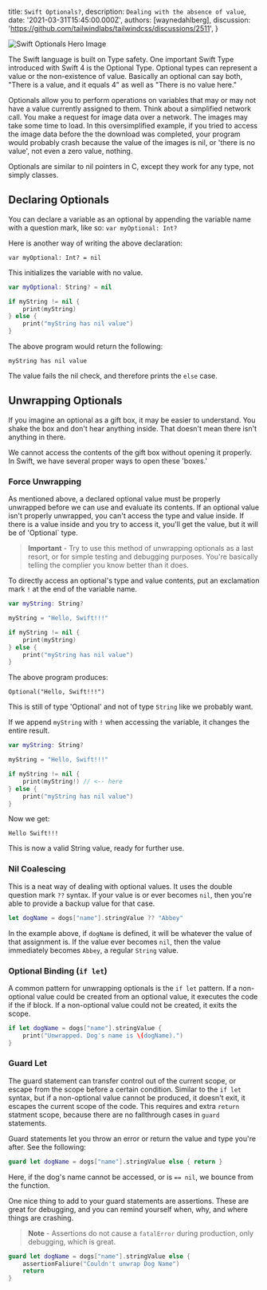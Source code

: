 
  title: `Swift Optionals?`,
  description: `Dealing with the absence of value`,
  date: '2021-03-31T15:45:00.000Z',
  authors: [waynedahlberg],
  discussion: 'https://github.com/tailwindlabs/tailwindcss/discussions/2511',
}

<img src={hero} alt="Swift Optionals Hero Image" />

The Swift language is built on Type safety. One important Swift Type introduced with Swift 4 is the Optional Type. Optional types can represent a value or the non-existence of value. Basically an optional can say both, "There is a value, and it equals 4" as well as "There is no value here."

<!--more-->

Optionals allow you to perform operations on variables that may or may not have a value currently assigned to them. Think about a simplified network call. You make a request for image data over a network. The images may take some time to load. In this oversimplified example, if you tried to access the image data before the the download was completed, your program would probably crash because the value of the images is nil, or 'there is no value', not even a zero value, nothing.

Optionals are similar to nil pointers in C, except they work for any type, not simply classes.

## Declaring Optionals

You can declare a variable as an optional by appending the variable name with a question mark, like so:
`var myOptional: Int?`

Here is another way of writing the above declaration:

`var myOptional: Int? = nil`

This initializes the variable with no value.

```Swift
var myOptional: String? = nil

if myString != nil {
	print(myString)
} else {
	print("myString has nil value")
}
```

The above program would return the following:

`myString has nil value`

The value fails the nil check, and therefore prints the `else` case.

## Unwrapping Optionals

If you imagine an optional as a gift box, it may be easier to understand. You shake the box and don't hear anything inside. That doesn't mean there isn't anything in there.

We cannot access the contents of the gift box without opening it properly. In Swift, we have several proper ways to open these 'boxes.'

### Force Unwrapping

As mentioned above, a declared optional value must be properly unwrapped before we can use and evaluate its contents. If an optional value isn't properly unwrapped, you can't access the type and value inside. If there is a value inside and you try to access it, you'll get the value, but it will be of 'Optional` type.

> **Important** - Try to use this method of unwrapping optionals as a last resort, or for simple testing and debugging purposes. You're basically telling the complier you know better than it does.

To directly access an optional's type and value contents, put an exclamation mark `!` at the end of the variable name.

```Swift
var myString: String?

myString = "Hello, Swift!!!"

if myString != nil {
	print(myString)
} else {
	print("myString has nil value")
}

```

The above program produces:

`Optional("Hello, Swift!!!")`

This is still of type 'Optional' and not of type `String` like we probably want.

If we append `myString` with `!` when accessing the variable, it changes the entire result.

```Swift
var myString: String?

myString = "Hello, Swift!!!"

if myString != nil {
	print(myString!) // <-- here
} else {
	print("myString has nil value")
}

```

Now we get:

`Hello Swift!!!`

This is now a valid String value, ready for further use.

### Nil Coalescing

This is a neat way of dealing with optional values. It uses the double question mark `??` syntax. If your value is or ever becomes `nil`, then you're able to provide a backup value for that case.

```Swift
let dogName = dogs["name"].stringValue ?? "Abbey"
```

In the example above, if `dogName` is defined, it will be whatever the value of that assignment is. If the value ever becomes `nil`, then the value immediately becomes `Abbey`, a regular `String` value.

### Optional Binding (`if let`)

A common pattern for unwrapping optionals is the `if let` pattern. If a non-optional value could be created from an optional value, it executes the code if the if block. If a non-optional value could not be created, it exits the scope.

```Swift
if let dogName = dogs["name"].stringValue {
	print("Unwrapped. Dog's name is \(dogName).")
}
```

### Guard Let

The guard statement can transfer control out of the current scope, or escape from the scope before a certain condition. Similar to the `if let` syntax, but if a non-optional value cannot be produced, it doesn't exit, it escapes the current scope of the code. This requires and extra `return` statment scope, because there are no fallthrough cases in `guard` statements.

Guard statements let you throw an error or return the value and type you're after. See the following:

```Swift
guard let dogName = dogs["name"].stringValue else { return }
```

Here, if the dog's name cannot be accessed, or is `== nil`, we bounce from the function.

One nice thing to add to your guard statements are assertions. These are great for debugging, and you can remind yourself when, why, and where things are crashing.

> **Note** - Assertions do not cause a `fatalError` during production, only debugging, which is great.

```Swift
guard let dogName = dogs["name"].stringValue else {
	assertionFaliure("Couldn't unwrap Dog Name")
	return
}
```
